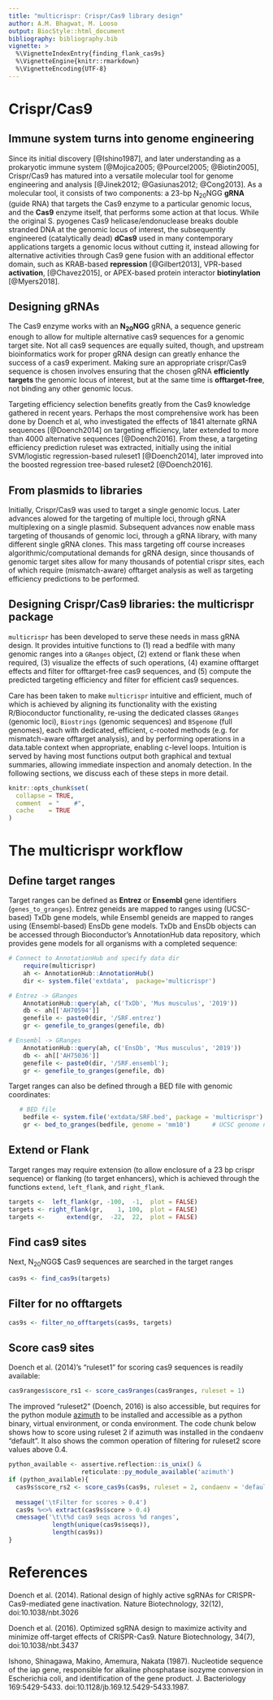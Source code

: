 ```yaml
---
title: "multicrispr: Crispr/Cas9 library design"
author: A.M. Bhagwat, M. Looso
output: BiocStyle::html_document
bibliography: bibliography.bib
vignette: >
  %\VignetteIndexEntry{finding_flank_cas9s}
  %\VignetteEngine{knitr::rmarkdown}
  %\VignetteEncoding{UTF-8}
---
```


# Crispr/Cas9

## Immune system turns into genome engineering

Since its initial discovery [@Ishino1987], and later understanding as a prokaryotic immune system [@Mojica2005; @Pourcel2005; @Biotin2005], Crispr/Cas9 has matured into a versatile molecular tool for genome engineering and analysis [@Jinek2012; @Gasiunas2012; @Cong2013]. As a molecular tool, it consists of two components: a 23-bp N~20~NGG **gRNA** (guide RNA) that targets the Cas9 enzyme to a particular genomic locus, and the **Cas9** enzyme itself, that performs some action at that locus. While the original S. pyogenes Cas9 helicase/endonuclease breaks double stranded DNA at the genomic locus of interest, the subsequently engineered (catalytically dead) **dCas9** used in many contemporary applications targets a genomic locus without cutting it, instead allowing for alternative activities through Cas9 gene fusion with an additional effector domain, such as KRAB-based **repression** [@Gilbert2013], VPR-based **activation**, [@Chavez2015], or APEX-based protein interactor **biotinylation** [@Myers2018].

## Designing gRNAs

The Cas9 enzyme works with an **N~20~NGG** gRNA, a sequence generic enough to allow for multiple alternative cas9 sequences for a genomic target site. Not all cas9 sequences are equally suited, though, and upstream bioinformatics work for proper gRNA design can greatly enhance the success of a cas9 experiment. Making sure an appropriate crispr/Cas9 sequence is chosen involves ensuring that the chosen gRNA **efficiently targets** the genomic locus of interest, but at the same time is **offtarget-free**, not binding any other genomic locus.

Targeting efficiency selection benefits greatly from the Cas9 knowledge gathered in recent years. Perhaps the most comprehensive work has been done by Doench et al, who investigated the effects of 1841 alternate gRNA sequences [@Doench2014] on targeting efficiency, later extended to more than 4000 alternative sequences [@Doench2016]. From these, a targeting efficiency prediction ruleset was extracted, initially using the initial SVM/logistic regression-based ruleset1 [@Doench2014], later improved into the boosted regression tree-based ruleset2 [@Doench2016].

## From plasmids to libraries

Initially, Crispr/Cas9 was used to target a single genomic locus. Later advances alowed for the targeting of multiple loci, through gRNA multiplexing on a single plasmid. Subsequent advances now enable mass targeting of thousands of genomic loci, through a gRNA library, with many different single gRNA clones. This mass targeting off course increases algorithmic/computational demands for gRNA design, since thousands of genomic target sites allow for many thousands of potential crispr sites, each of which require (mismatch-aware) offtarget analysis as well as targeting efficiency predictions to be performed.

## Designing Crispr/Cas9 libraries: the multicrispr package

`multicrispr` has been developed to serve these needs in mass gRNA design. It provides intuitive functions to (1) read a bedfile with many genomic ranges into a `GRanges` object, (2) extend or flank these when required, (3) visualize the effects of such operations, (4) examine offtarget effects and filter for offtarget-free cas9 sequences, and (5) compute the predicted targeting efficiency and filter for efficient cas9 sequences.

Care has been taken to make `multicrispr` intuitive and efficient, much of which is achieved by aligning its functionality with the existing R/Bioconductor functionality, re-using the dedicated classes `GRanges` (genomic loci), `Biostrings` (genomic sequences) and `BSgenome` (full genomes), each with dedicated, efficient, c-rooted methods (e.g. for mismatch-aware offtarget analysis), and by performing operations in a data.table context when appropriate, enabling c-level loops. Intuition is served by having most functions output both graphical and textual summaries, allowing immediate inspection and anomaly detection. In the following sections, we discuss each of these steps in more detail.

```r
knitr::opts_chunk$set(
  collapse = TRUE,
  comment  = "    #", 
  cache    = TRUE
)

```

# The multicrispr workflow

## Define target ranges

Target ranges can be defined as **Entrez** or **Ensembl** gene identifiers (`genes_to_granges`). Entrez geneids are mapped to ranges using (UCSC-based) TxDb gene models, while Ensembl geneids are mapped to ranges using (Ensembl-based) EnsDb gene models. TxDb and EnsDb objects can be accessed through Bioconductor's AnnotationHub data repository, which provides gene models for all organisms with a completed sequence:

```r
# Connect to AnnotationHub and specify data dir
    require(multicrispr)
    ah <- AnnotationHub::AnnotationHub()
    dir <- system.file('extdata',  package='multicrispr')

# Entrez -> GRanges
    AnnotationHub::query(ah, c('TxDb', 'Mus musculus', '2019'))
    db <- ah[['AH70594']]
    genefile <- paste0(dir, '/SRF.entrez')
    gr <- genefile_to_granges(genefile, db)

# Ensembl -> GRanges 
    AnnotationHub::query(ah, c('EnsDb', 'Mus musculus', '2019'))
    db <- ah[['AH75036']]
    genefile <- paste0(dir, '/SRF.ensembl');  
    gr <- genefile_to_granges(genefile, db)
```

Target ranges can also be defined through a BED file with genomic coordinates:

```r
   # BED file
    bedfile <- system.file('extdata/SRF.bed', package = 'multicrispr')
    gr <- bed_to_granges(bedfile, genome = 'mm10')      # UCSC genome notation
```

## Extend or Flank

Target ranges may require extension (to allow enclosure of a 23 bp crispr sequence) or flanking (to target enhancers), which is achieved through the functions `extend`, `left_flank`, and `right_flank`. 

```r
targets <-  left_flank(gr, -100,  -1,  plot = FALSE)
targets <- right_flank(gr,    1, 100,  plot = FALSE)
targets <-      extend(gr,  -22,  22,  plot = FALSE)
```
## Find cas9 sites

Next, N~20~NGG$ Cas9 sequences are searched in the target ranges

```r
cas9s <- find_cas9s(targets)
```


## Filter for no offtargets

```r
cas9s <- filter_no_offtargets(cas9s, targets)
```

## Score cas9 sites

Doench et al. (2014)'s "ruleset1" for scoring cas9 sequences is readily available:

```r
cas9ranges$score_rs1 <- score_cas9ranges(cas9ranges, ruleset = 1)
```

The improved "ruleset2" (Doench, 2016) is also accessible, but requires for the python module  [azimuth](https://github.com/MicrosoftResearch/Azimuth]) to be installed and accessible as a python binary, virtual environment, or conda environment. The code chunk below shows how to score using ruleset 2 if azimuth was installed in the condaenv "default". It also shows the common operation of filtering for ruleset2 score values above 0.4.


```r
python_available <- assertive.reflection::is_unix() & 
                    reticulate::py_module_available('azimuth')
if (python_available){
  cas9s$score_rs2 <- score_cas9s(cas9s, ruleset = 2, condaenv = 'default')
  
  message('\tFilter for scores > 0.4')
  cas9s %<>% extract(cas9s$score > 0.4)
  cmessage('\t\t%d cas9 seqs across %d ranges', 
            length(unique(cas9s$seqs)), 
            length(cas9s))
}
```

# References

Doench et al. (2014). Rational design of highly active sgRNAs for CRISPR-Cas9-mediated gene 
inactivation. Nature Biotechnology, 32(12), doi:10.1038/nbt.3026

Doench et al. (2016). Optimized sgRNA design to maximize activity and minimize off-target effects of CRISPR-Cas9. Nature Biotechnology, 34(7), doi:10.1038/nbt.3437

Ishono, Shinagawa, Makino, Amemura, Nakata (1987). Nucleotide sequence of the iap gene, responsible for alkaline phosphatase isozyme conversion in Escherichia coli, and identification of the gene product. J. Bacteriology 169:5429-5433. doi:10.1128/jb.169.12.5429-5433.1987.


